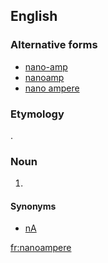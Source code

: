 ==English==

===Alternative forms===
*[[nano-amp]]
*[[nanoamp]]
*[[nano ampere]]

===Etymology===
{{prefix|nano|ampere}}.

===Noun===
{{en-noun}}

# {{SI-unit|nano|ampere|electrical current}}

====Synonyms====
*[[nA]]

[[fr:nanoampere]]